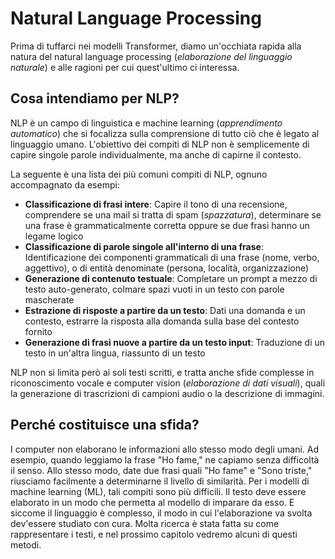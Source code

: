 # Natural Language Processing

Prima di tuffarci nei modelli Transformer, diamo un'occhiata rapida alla natura del natural language processing (*elaborazione del linguaggio naturale*) e alle ragioni per cui quest'ultimo ci interessa.

## Cosa intendiamo per NLP?

NLP è un campo di linguistica e machine learning (*apprendimento automatico*) che si focalizza sulla comprensione di tutto ciò che è legato al linguaggio umano. L'obiettivo dei compiti di NLP non è semplicemente di capire singole parole individualmente, ma anche di capirne il contesto.

La seguente è una lista dei più comuni compiti di NLP, ognuno accompagnato da esempi:

- **Classificazione di frasi intere**: Capire il tono di una recensione, comprendere se una mail si tratta di spam (*spazzatura*), determinare se una frase è grammaticalmente corretta oppure se due frasi hanno un legame logico
- **Classificazione di parole singole all'interno di una frase**: Identificazione dei componenti grammaticali di una frase (nome, verbo, aggettivo), o di entità denominate (persona, località, organizzazione)
- **Generazione di contenuto testuale**: Completare un prompt a mezzo di testo auto-generato, colmare spazi vuoti in un testo con parole mascherate
- **Estrazione di risposte a partire da un testo**: Dati una domanda e un contesto, estrarre la risposta alla domanda sulla base del contesto fornito
- **Generazione di frasi nuove a partire da un testo input**: Traduzione di un testo in un'altra lingua, riassunto di un testo

NLP non si limita però ai soli testi scritti, e tratta anche sfide complesse in riconoscimento vocale e computer vision (*elaborazione di dati visuali*), quali la generazione di trascrizioni di campioni audio o la descrizione di immagini.

## Perché costituisce una sfida?

I computer non elaborano le informazioni allo stesso modo degli umani. Ad esempio, quando leggiamo la frase "Ho fame," ne capiamo senza difficoltà il senso. Allo stesso modo, date due frasi quali "Ho fame" e "Sono triste," riusciamo facilmente a determinarne il livello di similarità. Per i modelli di machine learning (ML), tali compiti sono più difficili. Il testo deve essere elaborato in un modo che permetta al modello di imparare da esso. E siccome il linguaggio è complesso, il modo in cui l'elaborazione va svolta dev'essere studiato con cura. Molta ricerca è stata fatta su come rappresentare i testi, e nel prossimo capitolo vedremo alcuni di questi metodi.
